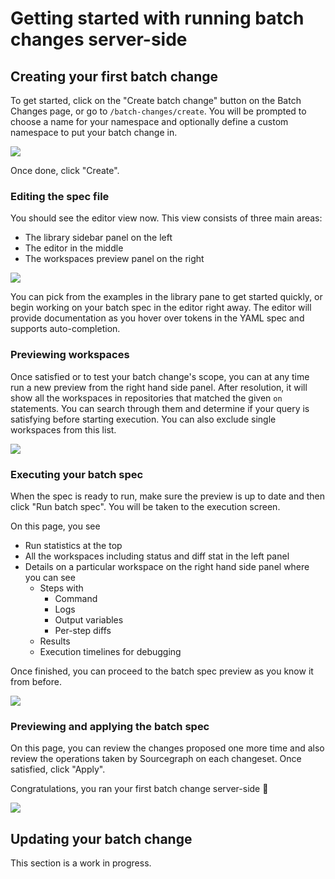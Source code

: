 # Getting started with running batch changes server-side

## Creating your first batch change

To get started, click on the "Create batch change" button on the Batch Changes page, or go to `/batch-changes/create`.
You will be prompted to choose a name for your namespace and optionally define a custom namespace to put your batch change in.

<img src="https://sourcegraphstatic.com/docs/images/batch_changes/ssbc_create_form.png" />

Once done, click "Create".

### Editing the spec file

You should see the editor view now. This view consists of three main areas:

- The library sidebar panel on the left
- The editor in the middle
- The workspaces preview panel on the right

<img src="https://sourcegraphstatic.com/docs/images/batch_changes/ssbc_editor_panels.png" />

You can pick from the examples in the library pane to get started quickly, or begin working on your batch spec in the editor right away. The editor will provide documentation as you hover over tokens in the YAML spec and supports auto-completion.

### Previewing workspaces

Once satisfied or to test your batch change's scope, you can at any time run a new preview from the right hand side panel. After resolution, it will show all the workspaces in repositories that matched the given `on` statements. You can search through them and determine if your query is satisfying before starting execution. You can also exclude single workspaces from this list.

<img src="https://sourcegraphstatic.com/docs/images/batch_changes/ssbc_workspace_preview.png" />

### Executing your batch spec

When the spec is ready to run, make sure the preview is up to date and then click "Run batch spec". You will be taken to the execution screen.

On this page, you see

- Run statistics at the top
- All the workspaces including status and diff stat in the left panel
- Details on a particular workspace on the right hand side panel where you can see
  - Steps with
    - Command
    - Logs
    - Output variables
    - Per-step diffs
  - Results
  - Execution timelines for debugging

Once finished, you can proceed to the batch spec preview as you know it from before.

<img src="https://sourcegraphstatic.com/docs/images/batch_changes/ssbc_execution_screen.png" />

### Previewing and applying the batch spec

On this page, you can review the changes proposed one more time and also review the operations taken by Sourcegraph on each changeset. Once satisfied, click "Apply".

Congratulations, you ran your first batch change server-side 🎊

<img src="https://sourcegraphstatic.com/docs/images/batch_changes/ssbc_preview_screen.png" />

## Updating your batch change

This section is a work in progress.
